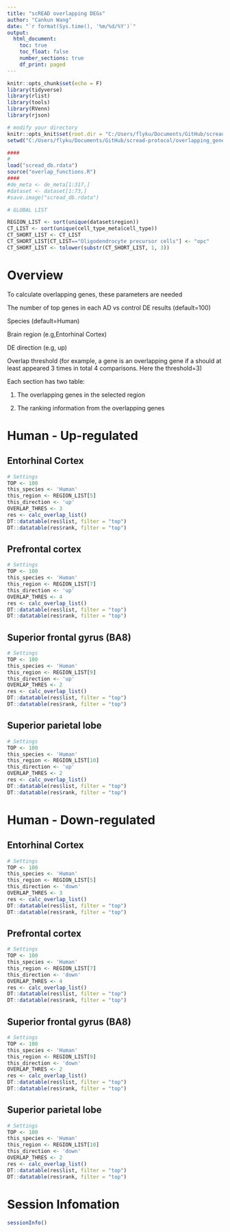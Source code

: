 ```yaml
---
title: "scREAD overlapping DEGs"
author: "Cankun Wang"
date: "`r format(Sys.time(), '%m/%d/%Y')`"
output: 
  html_document:
    toc: true
    toc_float: false
    number_sections: true
    df_print: paged
---
```


```r
knitr::opts_chunk$set(echo = F)
library(tidyverse)
library(rlist)
library(tools)
library(RVenn)
library(rjson)

# modify your directory
knitr::opts_knit$set(root.dir = "C:/Users/flyku/Documents/GitHub/scread-protocol/overlapping_genes")
setwd("C:/Users/flyku/Documents/GitHub/scread-protocol/overlapping_genes")

```



```r
#### 
#
load("scread_db.rdata")
source("overlap_functions.R")
####
#de_meta <- de_meta[1:317,]
#dataset <- dataset[1:73,]
#save.image("scread_db.rdata")
```


```r
# GLOBAL LIST

REGION_LIST <- sort(unique(dataset$region))
CT_LIST <- sort(unique(cell_type_meta$cell_type))
CT_SHORT_LIST <- CT_LIST
CT_SHORT_LIST[CT_LIST=="Oligodendrocyte precursor cells"] <- "opc"
CT_SHORT_LIST <- tolower(substr(CT_SHORT_LIST, 1, 3))


```

# Overview

To calculate overlapping genes, these parameters are needed

The number of top genes in each AD vs control DE results (default=100)

Species (default=Human)

Brain region (e.g,Entorhinal Cortex)

DE direction (e.g, up)

Overlap threshold (for example, a gene is an overlapping gene if a should at least appeared 3 times in total 4 comparisons. Here the threshold=3)

Each section has two table: 

1. The overlapping genes in the selected region

2. The ranking information from the overlapping genes

# Human - Up-regulated

## Entorhinal Cortex

```r
# Settings
TOP <- 100
this_species <- 'Human'
this_region <- REGION_LIST[5]
this_direction <- 'up'
OVERLAP_THRES <- 3
res <- calc_overlap_list()
DT::datatable(res$list, filter = "top")
DT::datatable(res$rank, filter = "top")

```


## Prefrontal cortex

```r

# Settings
TOP <- 100
this_species <- 'Human'
this_region <- REGION_LIST[7]
this_direction <- 'up'
OVERLAP_THRES <- 4
res <- calc_overlap_list()
DT::datatable(res$list, filter = "top")
DT::datatable(res$rank, filter = "top")
```



## Superior frontal gyrus (BA8)

```r

# Settings
TOP <- 100
this_species <- 'Human'
this_region <- REGION_LIST[9]
this_direction <- 'up'
OVERLAP_THRES <- 2
res <- calc_overlap_list()
DT::datatable(res$list, filter = "top")
DT::datatable(res$rank, filter = "top")

```


## Superior parietal lobe

```r

# Settings
TOP <- 100
this_species <- 'Human'
this_region <- REGION_LIST[10]
this_direction <- 'up'
OVERLAP_THRES <- 2
res <- calc_overlap_list()
DT::datatable(res$list, filter = "top")
DT::datatable(res$rank, filter = "top")

```



# Human - Down-regulated

## Entorhinal Cortex

```r
# Settings
TOP <- 100
this_species <- 'Human'
this_region <- REGION_LIST[5]
this_direction <- 'down'
OVERLAP_THRES <- 3
res <- calc_overlap_list()
DT::datatable(res$list, filter = "top")
DT::datatable(res$rank, filter = "top")

```


## Prefrontal cortex

```r

# Settings
TOP <- 100
this_species <- 'Human'
this_region <- REGION_LIST[7]
this_direction <- 'down'
OVERLAP_THRES <- 4
res <- calc_overlap_list()
DT::datatable(res$list, filter = "top")
DT::datatable(res$rank, filter = "top")
```



## Superior frontal gyrus (BA8)

```r

# Settings
TOP <- 100
this_species <- 'Human'
this_region <- REGION_LIST[9]
this_direction <- 'down'
OVERLAP_THRES <- 2
res <- calc_overlap_list()
DT::datatable(res$list, filter = "top")
DT::datatable(res$rank, filter = "top")

```


## Superior parietal lobe

```r

# Settings
TOP <- 100
this_species <- 'Human'
this_region <- REGION_LIST[10]
this_direction <- 'down'
OVERLAP_THRES <- 2
res <- calc_overlap_list()
DT::datatable(res$list, filter = "top")
DT::datatable(res$rank, filter = "top")

```



# Session Infomation

```r
sessionInfo()
```
